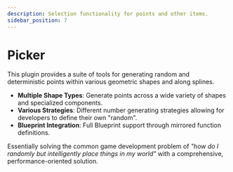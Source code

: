 ```yaml
---
description: Selection functionality for points and other items.
sidebar_position: 7
---
```



# Picker

<PluginDetails moduleName="NexusPicker" />

This plugin provides a suite of tools for generating random and deterministic points within various geometric shapes and along splines.  

- **Multiple Shape Types**: Generate points across a wide variety of shapes and specialized components.
- **Various Strategies**: Different number generating strategies allowing for developers to define their own "random".
- **Blueprint Integration**: Full Blueprint support through mirrored function definitions.

Essentially solving the common game development problem of _"how do I randomly but intelligently place things in my world"_ with a comprehensive, performance-oriented solution.

<DocCardList />